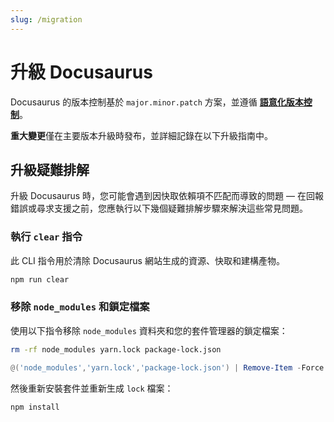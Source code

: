 ```yaml
---
slug: /migration
---
```


# 升級 Docusaurus

Docusaurus 的版本控制基於 `major.minor.patch` 方案，並遵循 [**語意化版本控制**](https://semver.org/)。

**重大變更**僅在主要版本升級時發布，並詳細記錄在以下升級指南中。


<DocCardList />

## 升級疑難排解

升級 Docusaurus 時，您可能會遇到因快取依賴項不匹配而導致的問題 — 在回報錯誤或尋求支援之前，您應執行以下幾個疑難排解步驟來解決這些常見問題。

### 執行 `clear` 指令

此 CLI 指令用於清除 Docusaurus 網站生成的資源、快取和建構產物。

```bash npm2yarn
npm run clear
```

### 移除 `node_modules` 和鎖定檔案

使用以下指令移除 `node_modules` 資料夾和您的套件管理器的鎖定檔案：

<Tabs>
<TabItem label="Bash" value="bash">

```bash
rm -rf node_modules yarn.lock package-lock.json
```

</TabItem>
<TabItem label="PowerShell" value="powershell">

```powershell
@('node_modules','yarn.lock','package-lock.json') | Remove-Item -Force -Recurse -ErrorAction SilentlyContinue
```

</TabItem>
</Tabs>

然後重新安裝套件並重新生成 `lock` 檔案：

```bash npm2yarn
npm install
```